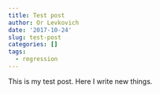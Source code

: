 ```yaml
---
title: Test post
author: Or Levkovich
date: '2017-10-24'
slug: test-post
categories: []
tags:
  - regression
---
```


This is my test post. 
Here I write new things.